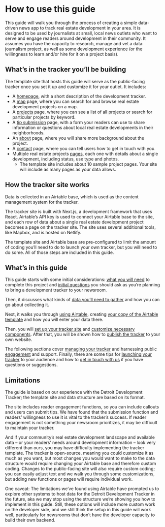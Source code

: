
# How to use this guide

This guide will walk you through the process of creating a simple data-driven news app to track real estate development in your area. It is designed to be used by journalists at small, local news outlets who want to serve and engage readers around development in their community. It assumes you have the capacity to research, manage and vet a data journalism project, as well as some development experience (or the willingness to learn and/or hire for it on a project basis). 


## What’s in the tracker you’ll be building

The template site that hosts this guide will serve as the public-facing tracker once you set it up and customize it for your outlet. It includes:



* A [homepage](https://airtable-tracker-toolkit.netlify.app), with a short description of the development tracker.
* A [map](./map) page, where you can search for and browse real estate development projects on a map.
* A [projects](./projects) page, where you can see a list of all projects or search for particular projects by keyword. 
* A [tip submission](./submit-a-tip) page, with a form your readers can use to share information or questions about local real estate developments in their neighborhoods. 
* An [about](./about) page, where you will share more background about the project. 
* A [contact](./contact-us) page, where you can tell users how to get in touch with you. 
* Multiple real estate projects [pages](./projects/the-rectory), each one with details about a single development, including status, use type and photos. 
    * The template site includes about 10 sample project pages. Your site will include as many pages as your data allows. 


## How the tracker site works

Data is collected in an Airtable base, which is used as the content management system for the tracker. 

The tracker site is built with Next.js, a development framework that uses React. Airtable’s API key is used to connect your Airtable base to the site, and each row of data about a single real estate development project becomes a page on the tracker site. The site uses several additional tools, like Mapbox, and is hosted on Netlify. 

The template site and Airtable base are pre-configured to limit the amount of coding you’ll need to do to launch your own tracker, but you will need to do some. All of those steps are included in this guide. 


## What’s in this guide 

This guide starts with some initial considerations: [what you will need](./guide/what-you-will-need) to complete this project and [initial questions](./guide/initial-questions-to-ask) you should ask as you’re planning to bring a development tracker to your newsroom. 

Then, it discusses what kinds of [data you’ll need to gather](./guide/starting-with-the-data) and how you can go about collecting it. 

Next, it walks you through [using Airtable](./guide/organize-your-data-airtable-basics), creating [your copy of the Airtable template](./guide/setting-up-your-airtable-base) and how you will enter your data there. 

Then, you will [set up your tracker site](./guide/setting-up-the-site) and [customize necessary components](./guide/customizing-the-site). After that, you will be shown how to [publish the tracker](./guide/publishing-the-site) to your own website. 

The following sections cover [managing your tracker](./guide/managing-your-development-tracker) and harnessing public [engagement](./guide/harnessing-reader-engagement) and support. Finally, there are some tips for [launching your tracker](./guide/launching-your-tracker) to your audience and how to [get in touch with us](./guide/getting-in-touch-with-us) if you have questions or suggestions. 


## Limitations 

The guide is based on our experience with the Detroit Development Tracker; the template site and data structure are based on its format. 

The site includes reader engagement functions, so you can include callouts and users can submit tips. We have found that the submission function and readers’ willingness to use it is vital to the tracker’s success. If reader engagement is not something your newsroom prioritizes, it may be difficult to maintain your tracker. 

And if your community’s real estate development landscape and available data – or your readers’ needs around development information – look very different than ours, you may have difficulty implementing the tracker template. The tracker is open-source, meaning you could customize it as much as you want, but most changes you would want to make to the data structure would require changing your Airtable base and therefore custom coding. Changes to the public-facing site will also require custom coding; you can easily adjust text and we walk you through some customizations, but adding new functions or pages will require individual work. 

One caveat: The limitations we’ve found using Airtable have prompted us to explore other systems to host data for the Detroit Development Tracker in the future, aka we may stop using the structure we’re showing you how to implement in this guide. Still, these options will include more custom work on the developer side, and we still think the setup in this guide will work well, particularly for newsrooms that don’t have the developer capacity to build their own backend.


<TableOfContents index={1} />
